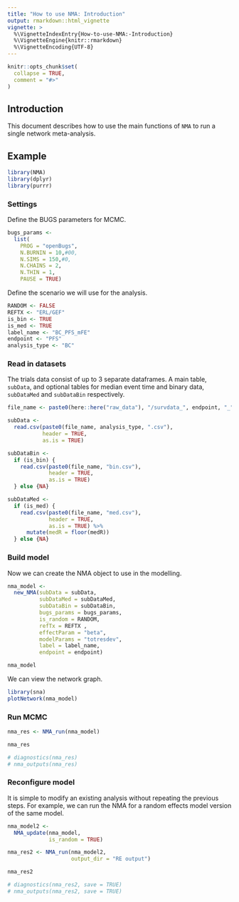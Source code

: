 ```yaml
---
title: "How to use NMA: Introduction"
output: rmarkdown::html_vignette
vignette: >
  %\VignetteIndexEntry{How-to-use-NMA:-Introduction}
  %\VignetteEngine{knitr::rmarkdown}
  %\VignetteEncoding{UTF-8}
---
```


```r
knitr::opts_chunk$set(
  collapse = TRUE,
  comment = "#>"
)
```

## Introduction

This document describes how to use the main functions of `NMA` to run a single network meta-analysis.

## Example

```r
library(NMA)
library(dplyr)
library(purrr)
```

### Settings

Define the BUGS parameters for MCMC.

```r
bugs_params <-
  list(
    PROG = "openBugs",
    N.BURNIN = 10,#00,
    N.SIMS = 150,#0,
    N.CHAINS = 2,
    N.THIN = 1,
    PAUSE = TRUE)
```

Define the scenario we will use for the analysis.

```r
RANDOM <- FALSE
REFTX <- "ERL/GEF"
is_bin <- TRUE
is_med <- TRUE
label_name <- "BC_PFS_mFE"
endpoint <- "PFS"
analysis_type <- "BC"
```


### Read in datasets

The trials data consist of up to 3 separate dataframes.
A main table, `subData`, and optional tables for median event time and binary data, `subDataMed` and `subDataBin` respectively.

```r
file_name <- paste0(here::here("raw_data"), "/survdata_", endpoint, "_")

subData <-
  read.csv(paste0(file_name, analysis_type, ".csv"),
           header = TRUE,
           as.is = TRUE)

subDataBin <-
  if (is_bin) {
    read.csv(paste0(file_name, "bin.csv"),
             header = TRUE,
             as.is = TRUE)
  } else {NA}

subDataMed <-
  if (is_med) {
    read.csv(paste0(file_name, "med.csv"),
             header = TRUE,
             as.is = TRUE) %>% 
      mutate(medR = floor(medR))
  } else {NA}
```


### Build model

Now we can create the NMA object to use in the modelling.

```r
nma_model <-
  new_NMA(subData = subData,
          subDataMed = subDataMed,
          subDataBin = subDataBin,
          bugs_params = bugs_params,
          is_random = RANDOM,
          refTx = REFTX ,
          effectParam = "beta",
          modelParams = "totresdev",
          label = label_name,
          endpoint = endpoint)

nma_model
```

We can view the network graph.

```r
library(sna)
plotNetwork(nma_model)
```


### Run MCMC

```r
nma_res <- NMA_run(nma_model)

nma_res

# diagnostics(nma_res)
# nma_outputs(nma_res)
```

### Reconfigure model

It is simple to modify an existing analysis without repeating the previous steps.
For example, we can run the NMA for a random effects model version of the same model.

```r
nma_model2 <-
  NMA_update(nma_model,
             is_random = TRUE)

nma_res2 <- NMA_run(nma_model2,
                    output_dir = "RE output")

nma_res2

# diagnostics(nma_res2, save = TRUE)
# nma_outputs(nma_res2, save = TRUE)
```
